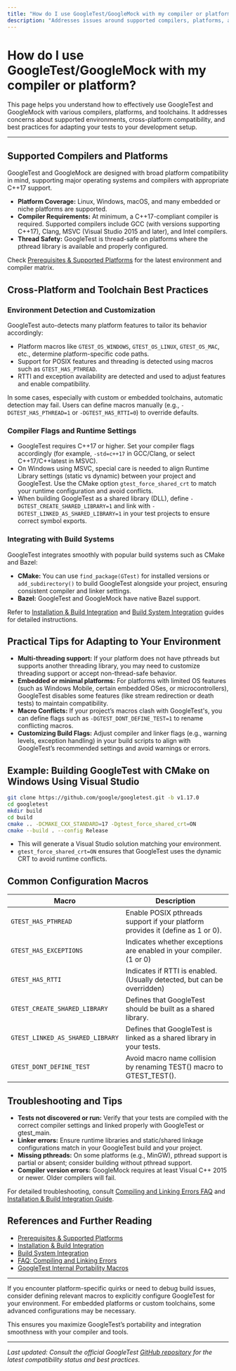 ```yaml
---
title: "How do I use GoogleTest/GoogleMock with my compiler or platform?"
description: "Addresses issues around supported compilers, platforms, and toolchains; covers best practices for cross-platform compatibility and references the platform support policy. Guides users on adapting tests for their environment."
---
```


# How do I use GoogleTest/GoogleMock with my compiler or platform?

This page helps you understand how to effectively use GoogleTest and GoogleMock with various compilers, platforms, and toolchains. It addresses concerns about supported environments, cross-platform compatibility, and best practices for adapting your tests to your development setup.

---

## Supported Compilers and Platforms

GoogleTest and GoogleMock are designed with broad platform compatibility in mind, supporting major operating systems and compilers with appropriate C++17 support.

- **Platform Coverage:** Linux, Windows, macOS, and many embedded or niche platforms are supported.
- **Compiler Requirements:** At minimum, a C++17-compliant compiler is required. Supported compilers include GCC (with versions supporting C++17), Clang, MSVC (Visual Studio 2015 and later), and Intel compilers.
- **Thread Safety:** GoogleTest is thread-safe on platforms where the pthread library is available and properly configured.

Check [Prerequisites & Supported Platforms](https://github.com/google/googletest/blob/main/docs/prerequisites.md) for the latest environment and compiler matrix.


## Cross-Platform and Toolchain Best Practices

### Environment Detection and Customization

GoogleTest auto-detects many platform features to tailor its behavior accordingly:

- Platform macros like `GTEST_OS_WINDOWS`, `GTEST_OS_LINUX`, `GTEST_OS_MAC`, etc., determine platform-specific code paths.
- Support for POSIX features and threading is detected using macros such as `GTEST_HAS_PTHREAD`.
- RTTI and exception availability are detected and used to adjust features and enable compatibility.

In some cases, especially with custom or embedded toolchains, automatic detection may fail. Users can define macros manually (e.g., `-DGTEST_HAS_PTHREAD=1` or `-DGTEST_HAS_RTTI=0`) to override defaults.

### Compiler Flags and Runtime Settings

- GoogleTest requires C++17 or higher. Set your compiler flags accordingly (for example, `-std=c++17` in GCC/Clang, or select C++17/C++latest in MSVC).
- On Windows using MSVC, special care is needed to align Runtime Library settings (static vs dynamic) between your project and GoogleTest. Use the CMake option `gtest_force_shared_crt` to match your runtime configuration and avoid conflicts.
- When building GoogleTest as a shared library (DLL), define `-DGTEST_CREATE_SHARED_LIBRARY=1` and link with `-DGTEST_LINKED_AS_SHARED_LIBRARY=1` in your test projects to ensure correct symbol exports.

### Integrating with Build Systems

GoogleTest integrates smoothly with popular build systems such as CMake and Bazel:

- **CMake:** You can use `find_package(GTest)` for installed versions or `add_subdirectory()` to build GoogleTest alongside your project, ensuring consistent compiler and linker settings.
- **Bazel:** GoogleTest and GoogleMock have native Bazel support.

Refer to [Installation & Build Integration](https://github.com/google/googletest/blob/main/docs/installation.md) and [Build System Integration](https://github.com/google/googletest/blob/main/docs/build.md) guides for detailed instructions.


## Practical Tips for Adapting to Your Environment

- **Multi-threading support:** If your platform does not have pthreads but supports another threading library, you may need to customize threading support or accept non-thread-safe behavior.
- **Embedded or minimal platforms:** For platforms with limited OS features (such as Windows Mobile, certain embedded OSes, or microcontrollers), GoogleTest disables some features (like stream redirection or death tests) to maintain compatibility.
- **Macro Conflicts:** If your project’s macros clash with GoogleTest's, you can define flags such as `-DGTEST_DONT_DEFINE_TEST=1` to rename conflicting macros.
- **Customizing Build Flags:** Adjust compiler and linker flags (e.g., warning levels, exception handling) in your build scripts to align with GoogleTest’s recommended settings and avoid warnings or errors.


## Example: Building GoogleTest with CMake on Windows Using Visual Studio

```bash
git clone https://github.com/google/googletest.git -b v1.17.0
cd googletest
mkdir build
cd build
cmake .. -DCMAKE_CXX_STANDARD=17 -Dgtest_force_shared_crt=ON
cmake --build . --config Release
```

- This will generate a Visual Studio solution matching your environment.
- `gtest_force_shared_crt=ON` ensures that GoogleTest uses the dynamic CRT to avoid runtime conflicts.


## Common Configuration Macros

| Macro                          | Description                                                                                 |
|-------------------------------|---------------------------------------------------------------------------------------------|
| `GTEST_HAS_PTHREAD`            | Enable POSIX pthreads support if your platform provides it (define as 1 or 0).              |
| `GTEST_HAS_EXCEPTIONS`         | Indicates whether exceptions are enabled in your compiler. (1 or 0)                        |
| `GTEST_HAS_RTTI`               | Indicates if RTTI is enabled. (Usually detected, but can be overridden)                     |
| `GTEST_CREATE_SHARED_LIBRARY`  | Defines that GoogleTest should be built as a shared library.                               |
| `GTEST_LINKED_AS_SHARED_LIBRARY` | Defines that GoogleTest is linked as a shared library in your tests.                     |
| `GTEST_DONT_DEFINE_TEST`       | Avoid macro name collision by renaming TEST() macro to GTEST_TEST().                      |


## Troubleshooting and Tips

- **Tests not discovered or run:** Verify that your tests are compiled with the correct compiler settings and linked properly with GoogleTest or gtest_main.
- **Linker errors:** Ensure runtime libraries and static/shared linkage configurations match in your GoogleTest build and your project.
- **Missing pthreads:** On some platforms (e.g., MinGW), pthread support is partial or absent; consider building without pthread support.
- **Compiler version errors:** GoogleMock requires at least Visual C++ 2015 or newer. Older compilers will fail.

For detailed troubleshooting, consult [Compiling and Linking Errors FAQ](https://github.com/google/googletest/blob/main/docs/faq.md#how-do-i-fix-compiling-or-linking-errors-with-googletestgooglemock) and [Installation & Build Integration Guide](https://github.com/google/googletest/blob/main/docs/installation.md).


## References and Further Reading

- [Prerequisites & Supported Platforms](https://github.com/google/googletest/blob/main/docs/prerequisites.md)
- [Installation & Build Integration](https://github.com/google/googletest/blob/main/docs/installation.md)
- [Build System Integration](https://github.com/google/googletest/blob/main/docs/build.md)
- [FAQ: Compiling and Linking Errors](https://github.com/google/googletest/blob/main/docs/faq.md#how-do-i-fix-compiling-or-linking-errors-with-googletestgooglemock)
- [GoogleTest Internal Portability Macros](https://github.com/google/googletest/blob/main/googletest/include/gtest/internal/gtest-port.h)

---

If you encounter platform-specific quirks or need to debug build issues, consider defining relevant macros to explicitly configure GoogleTest for your environment. For embedded platforms or custom toolchains, some advanced configurations may be necessary.

This ensures you maximize GoogleTest’s portability and integration smoothness with your compiler and tools.

---

_Last updated: Consult the official GoogleTest [GitHub repository](https://github.com/google/googletest) for the latest compatibility status and best practices._
